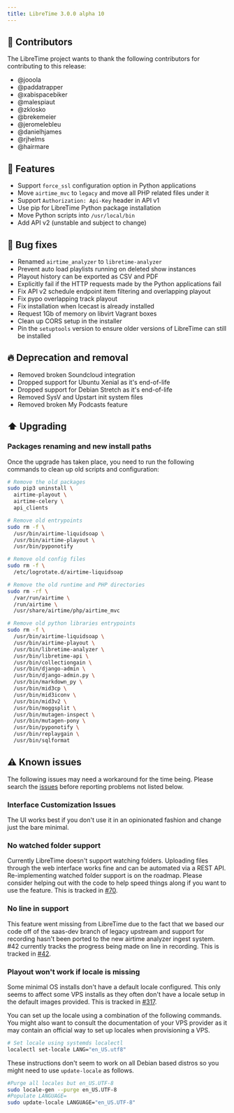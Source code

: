 ```yaml
---
title: LibreTime 3.0.0 alpha 10
---
```



<ReleaseHead date="2021-10-15" version="3.0.0-alpha.10"/>

## :sparkling_heart: Contributors

The LibreTime project wants to thank the following contributors for contributing to this release:

- @jooola
- @paddatrapper
- @xabispacebiker
- @malespiaut
- @zklosko
- @brekemeier
- @jeromelebleu
- @danielhjames
- @rjhelms
- @hairmare

## :rocket: Features

- Support `force_ssl` configuration option in Python applications
- Move `airtime_mvc` to `legacy` and move all PHP related files under it
- Support `Authorization: Api-Key` header in API v1
- Use pip for LibreTime Python package installation
- Move Python scripts into `/usr/local/bin`
- Add API v2 (unstable and subject to change)

## :bug: Bug fixes

- Renamed `airtime_analyzer` to `libretime-analyzer`
- Prevent auto load playlists running on deleted show instances
- Playout history can be exported as CSV and PDF
- Explicitly fail if the HTTP requests made by the Python applications fail
- Fix API v2 schedule endpoint item filtering and overlapping playout
- Fix pypo overlapping track playout
- Fix installation when Icecast is already installed
- Request 1Gb of memory on libvirt Vagrant boxes
- Clean up CORS setup in the installer
- Pin the `setuptools` version to ensure older versions of LibreTime can still be installed

## :fire: Deprecation and removal

- Removed broken Soundcloud integration
- Dropped support for Ubuntu Xenial as it's end-of-life
- Dropped support for Debian Stretch as it's end-of-life
- Removed SysV and Upstart init system files
- Removed broken My Podcasts feature

## :arrow_up: Upgrading

### Packages renaming and new install paths

Once the upgrade has taken place, you need to run the following commands to clean up old scripts and configuration:

```bash
# Remove the old packages
sudo pip3 uninstall \
  airtime-playout \
  airtime-celery \
  api_clients

# Remove old entrypoints
sudo rm -f \
  /usr/bin/airtime-liquidsoap \
  /usr/bin/airtime-playout \
  /usr/bin/pyponotify

# Remove old config files
sudo rm -f \
  /etc/logrotate.d/airtime-liquidsoap

# Remove the old runtime and PHP directories
sudo rm -rf \
  /var/run/airtime \
  /run/airtime \
  /usr/share/airtime/php/airtime_mvc

# Remove old python libraries entrypoints
sudo rm -f \
  /usr/bin/airtime-liquidsoap \
  /usr/bin/airtime-playout \
  /usr/bin/libretime-analyzer \
  /usr/bin/libretime-api \
  /usr/bin/collectiongain \
  /usr/bin/django-admin \
  /usr/bin/django-admin.py \
  /usr/bin/markdown_py \
  /usr/bin/mid3cp \
  /usr/bin/mid3iconv \
  /usr/bin/mid3v2 \
  /usr/bin/moggsplit \
  /usr/bin/mutagen-inspect \
  /usr/bin/mutagen-pony \
  /usr/bin/pyponotify \
  /usr/bin/replaygain \
  /usr/bin/sqlformat
```

## :warning: Known issues

The following issues may need a workaround for the time being. Please search the [issues](https://github.com/libretime/libretime/issues) before reporting problems not listed below.

### Interface Customization Issues

The UI works best if you don't use it in an opinionated fashion and change just the bare minimal.

### No watched folder support

Currently LibreTime doesn't support watching folders. Uploading files through the web interface works fine and can be automated via a REST API. Re-implementing watched folder support is on the roadmap. Please consider helping out with the code to help speed things along if you want to use the feature. This is tracked in [#70](https://github.com/libretime/libretime/issues/70).

### No line in support

This feature went missing from LibreTime due to the fact that we based our code off of the saas-dev branch of legacy upstream and support for recording hasn't been ported to the new airtime analyzer ingest system. #42 currently tracks the progress being made on line in recording. This is tracked in [#42](https://github.com/libretime/libretime/issues/42).

### Playout won't work if locale is missing

Some minimal OS installs don't have a default locale configured. This only seems to affect some VPS installs as they often don't have a locale setup in the default images provided. This is tracked in [#317](https://github.com/libretime/libretime/issues/317).

You can set up the locale using a combination of the following commands. You might also want to consult the documentation of your VPS provider as it may contain an official way to set up locales when provisioning a VPS.

```bash
# Set locale using systemds localectl
localectl set-locale LANG="en_US.utf8"
```

These instructions don't seem to work on all Debian based distros so you might need to use `update-locale` as follows.

```bash
#Purge all locales but en_US.UTF-8
sudo locale-gen --purge en_US.UTF-8
#Populate LANGUAGE=
sudo update-locale LANGUAGE="en_US.UTF-8"
```
